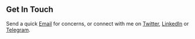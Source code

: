## Get In Touch

Send a quick <a href='mailto:arimukh2017@gmail.com' target='#'>Email</a> for concerns, or connect with me on <a href='https://twitter.com/AgilePlaya' target='##'>Twitter</a>, <a href='https://www.linkedin.com/in/aritro-mukherjee/' target='###'>LinkedIn</a> or <a href='https://t.me/AgilePlaya' target='#'>Telegram</a>.